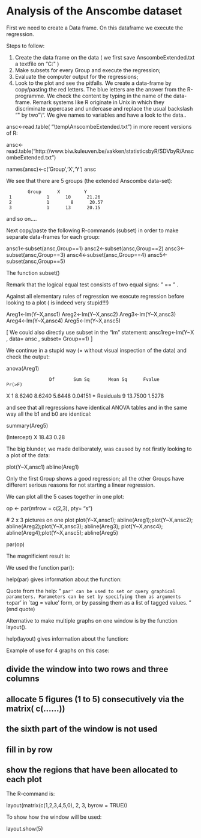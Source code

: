 Analysis of the Anscombe dataset
========================================================

First we need to create a Data frame. On this dataframe we execute the regression. 

Steps to follow:

1)
Create the data frame on the data ( we first save  AnscombeExtended.txt   a textfile on "C:\temp\"   )
2)  Make subsets for every Group and execute the regression;
3)  Evaluate the computer output for the regressions;
4)	Look to the plot and see the pitfalls.
We create a data-frame by copy/pasting the red letters. The blue letters are the answer from the R-programme. We check the content by typing in the name of the data-frame. Remark systems like R originate in Unix in which they discriminate uppercase and undercase and replace the usual backslash "\" by two  "\\".   We give names to variables and have a look to the data..

ansc<-read.table( "\\temp\\AnscombeExtended.txt")
in more recent versions of R:

ansc<-read.table("http://www.biw.kuleuven.be/vakken/statisticsbyR/SDVbyR/AnscombeExtended.txt")


names(ansc)<-c('Group','X','Y')
ansc    <ENTER>

We see that there are 5 groups (the extended Anscombe data-set):

            Group      X         Y
     1             1      10      21.26
     2             1        8      20.57
     3             1      13      20.15

and so on....

Next copy/paste the following R-commands   (subset)  in order to make separate data-frames for each group:

ansc1<-subset(ansc,Group==1)
ansc2<-subset(ansc,Group==2)
ansc3<-subset(ansc,Group==3)
ansc4<-subset(ansc,Group==4)
ansc5<-subset(ansc,Group==5)

<ENTER>

The function subset() 

Remark that the logical equal test consists of two equal signs: " == " . 

Against all elementary rules of regression we execute regression before looking to a plot ( is indeed very stupid!!!)

Areg1<-lm(Y~X,ansc1)
Areg2<-lm(Y~X,ansc2)
Areg3<-lm(Y~X,ansc3)
Areg4<-lm(Y~X,ansc4)
Areg5<-lm(Y~X,ansc5)

 [ We could also directly use subset in the "lm" statement:  ansc1reg<-lm(Y~X , data= ansc , subset= Group==1)  ]

We continue in a stupid way (= without visual inspection of the data)  and check the output:

anova(Areg1)  

                    Df       Sum Sq       Mean Sq      Fvalue           Pr(>F) 
X                     1        8.6240           8.6240        5.6448         0.04151 *
Residuals       9      13.7500          1.5278

and see that all regressions have identical ANOVA tables and in the same way all the b1 and b0 are identical:

summary(Areg5)

(Intercept)    X 
    18.43      0.28

The big blunder, we made deliberately, was caused by not firstly looking to a plot of  the data:

plot(Y~X,ansc1)
abline(Areg1)

Only the first Group shows a good regression; all the other Groups have different serious reasons for not starting a  linear regression.

We can plot all the 5 cases together in one plot:

op <- par(mfrow = c(2,3), pty= "s")            

 # 2 x 3 pictures on one plot
plot(Y~X,ansc1); abline(Areg1);plot(Y~X,ansc2); abline(Areg2);plot(Y~X,ansc3); abline(Areg3);
plot(Y~X,ansc4); abline(Areg4);plot(Y~X,ansc5); abline(Areg5)


par(op)

The magnificient result is:



We used the function par():

help(par) gives information about the function:

Quote from the help:
"
`par' can be used to set or query graphical parameters. Parameters
can be set by specifying them as arguments to `par' in `tag =
value' form, or by passing them as a list of tagged values.
" (end quote)

Alternative to make multiple graphs on one window  is by the  function layout().

 help(layout) gives information about the function:

Example of use for 4 graphs on this case:

## divide the window into two rows and three columns
## allocate 5 figures (1 to 5)  consecutively via the matrix( c(......))
## the sixth part of the window is not used
## fill in by row
## show the regions that have been allocated to each plot
The R-command is:

layout(matrix(c(1,2,3,4,5,0), 2, 3, byrow = TRUE))

To show how the window will be used:

layout.show(5)